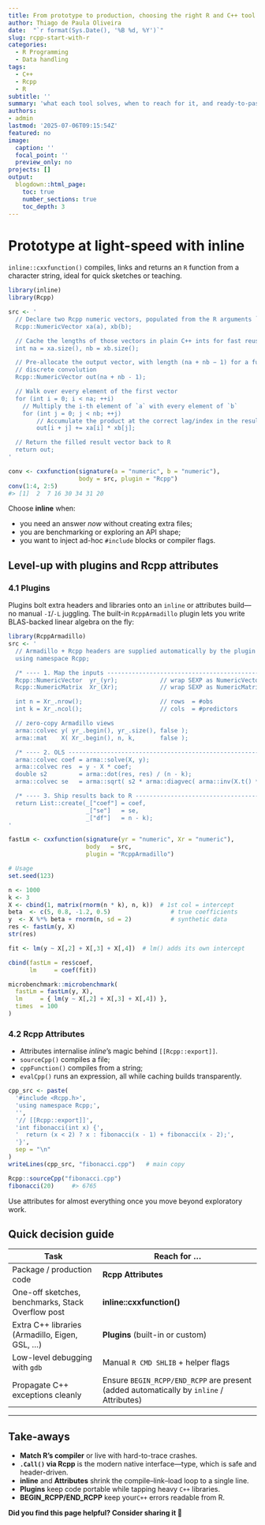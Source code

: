 ```yaml
---
title: From prototype to production, choosing the right R and C++ tool in Rcpp
author: Thiago de Paula Oliveira
date:  "`r format(Sys.Date(), '%B %d, %Y')`"
slug: rcpp-start-with-r
categories:
  - R Programming
  - Data handling
tags:
  - C++
  - Rcpp
  - R
subtitle: ''
summary: 'what each tool solves, when to reach for it, and ready-to-paste code.'
authors: 
- admin
lastmod: '2025-07-06T09:15:54Z'
featured: no
image:
  caption: ''
  focal_point: ''
  preview_only: no
projects: []
output:
  blogdown::html_page:
    toc: true
    number_sections: true
    toc_depth: 3
---
```




#  Prototype at light-speed with **inline**

`inline::cxxfunction()` compiles, links and returns an `R` function from a character string, ideal for quick sketches or teaching. 

```r
library(inline)
library(Rcpp)

src <- '
  // Declare two Rcpp numeric vectors, populated from the R arguments `a` and `b`
  Rcpp::NumericVector xa(a), xb(b);

  // Cache the lengths of those vectors in plain C++ ints for fast reuse
  int na = xa.size(), nb = xb.size();

  // Pre-allocate the output vector, with length (na + nb − 1) for a full 
  // discrete convolution
  Rcpp::NumericVector out(na + nb - 1);

  // Walk over every element of the first vector
  for (int i = 0; i < na; ++i)
    // Multiply the i-th element of `a` with every element of `b`
    for (int j = 0; j < nb; ++j)
        // Accumulate the product at the correct lag/index in the result
        out[i + j] += xa[i] * xb[j];

  // Return the filled result vector back to R
  return out;
'

conv <- cxxfunction(signature(a = "numeric", b = "numeric"),
                    body = src, plugin = "Rcpp")
conv(1:4, 2:5)
#> [1]  2  7 16 30 34 31 20
```

Choose **inline** when:

* you need an answer *now* without creating extra files;
* you are benchmarking or exploring an API shape;
* you want to inject ad-hoc `#include` blocks or compiler flags.

## Level-up with plugins and **Rcpp attributes**

### 4.1 Plugins

Plugins bolt extra headers and libraries onto an `inline` or attributes build—no manual `-I`/`-L` juggling.
The built-in `RcppArmadillo` plugin lets you write BLAS-backed linear algebra on the fly:

```r
library(RcppArmadillo)
src <- '
  // Armadillo + Rcpp headers are supplied automatically by the plugin
  using namespace Rcpp;

  /* ---- 1. Map the inputs -------------------------------------------------- */
  Rcpp::NumericVector  yr_(yr);            // wrap SEXP as NumericVector
  Rcpp::NumericMatrix  Xr_(Xr);            // wrap SEXP as NumericMatrix

  int n = Xr_.nrow();                      // rows  = #obs
  int k = Xr_.ncol();                      // cols  = #predictors

  // zero-copy Armadillo views
  arma::colvec y( yr_.begin(), yr_.size(), false );
  arma::mat    X( Xr_.begin(), n, k,       false );

  /* ---- 2. OLS -------------------------------------------------------------- */
  arma::colvec coef = arma::solve(X, y);
  arma::colvec res  = y - X * coef;
  double s2         = arma::dot(res, res) / (n - k);
  arma::colvec se   = arma::sqrt( s2 * arma::diagvec( arma::inv(X.t() * X) ) );

  /* ---- 3. Ship results back to R ------------------------------------------ */
  return List::create(_["coef"] = coef,
                      _["se"]   = se,
                      _["df"]   = n - k);
'

fastLm <- cxxfunction(signature(yr = "numeric", Xr = "numeric"),
                      body   = src,
                      plugin = "RcppArmadillo")

# Usage 
set.seed(123)

n <- 1000
k <- 3
X <- cbind(1, matrix(rnorm(n * k), n, k))  # 1st col = intercept
beta  <- c(5, 0.8, -1.2, 0.5)                 # true coefficients
y  <- X %*% beta + rnorm(n, sd = 2)           # synthetic data
res <- fastLm(y, X)
str(res)

fit <- lm(y ~ X[,2] + X[,3] + X[,4])  # lm() adds its own intercept

cbind(fastLm = res$coef,
      lm     = coef(fit))

microbenchmark::microbenchmark(
  fastLm = fastLm(y, X),
  lm     = { lm(y ~ X[,2] + X[,3] + X[,4]) },
  times  = 100
)
```


### 4.2 Rcpp Attributes

* Attributes internalise *inline*’s magic behind `[[Rcpp::export]]`.
* `sourceCpp()` compiles a file; 
* `cppFunction()` compiles from a string; 
* `evalCpp()` runs an expression, all while caching builds transparently.

```r
cpp_src <- paste(
  '#include <Rcpp.h>',
  'using namespace Rcpp;',
  '',
  '// [[Rcpp::export]]',
  'int fibonacci(int x) {',
  '  return (x < 2) ? x : fibonacci(x - 1) + fibonacci(x - 2);',
  '}',
  sep = "\n"
)
writeLines(cpp_src, "fibonacci.cpp")   # main copy
```

```r
Rcpp::sourceCpp("fibonacci.cpp")
fibonacci(20)     #> 6765
```

Use attributes for almost everything once you move beyond exploratory work.


## Quick decision guide

| Task                                              | Reach for …                                                                           |
| ------------------------------------------------- | ------------------------------------------------------------------------------------- |
| Package / production code                         | **Rcpp Attributes**                                                                   |
| One-off sketches, benchmarks, Stack Overflow post | **inline::cxxfunction()**                                                             |
| Extra C++ libraries (Armadillo, Eigen, GSL, ...)    | **Plugins** (built-in or custom)                                                      |
| Low-level debugging with `gdb`                    | Manual `R CMD SHLIB` + helper flags                                                   |
| Propagate C++ exceptions cleanly                  | Ensure `BEGIN_RCPP/END_RCPP` are present (added automatically by `inline` / Attributes) |

---

## Take-aways

* **Match R’s compiler** or live with hard-to-trace crashes.
* **`.Call()` via Rcpp** is the modern native interface—type, which is safe and header-driven.
* **inline** and **Attributes** shrink the compile–link–load loop to a single line.
* **Plugins** keep code portable while tapping heavy `C++` libraries.
* **BEGIN\_RCPP/END\_RCPP** keep your` C++` errors readable from R.


**Did you find this page helpful? Consider sharing it 🙌**


<style>
/* Let the outer wrapper use the full viewport width */
.page-body > .mx-auto{
  max-width: 100vw !important;
  padding-left: 0 !important;
  padding-right: 0 !important;
}

/* Let the main column use all available space (beats Tailwind max-w-6xl) */
.page-body article > main{
  max-width: 100% !important;
}

/* Widen the reading column while keeping lines readable */
.page-body article .prose{
  max-width: 92ch !important;   /* tweak to taste: 80–105ch */
  margin-inline: auto;
  font-size: 1.075rem;
  line-height: 1.75;
  text-align: left;
}

/* Phones: full width with comfy padding */
@media (max-width: 768px){
  .page-body article .prose{
    max-width: 100% !important;
    padding-inline: 1rem;
  }
}

/* Optional: make sidebars slimmer on XL screens */
@media (min-width: 1280px){
  .hb-sidebar-container, .hb-toc { width: 12rem !important; } /* was 16rem */
}

/* Minimal type polish */
.page-body article .prose h1{
  font-size: 2.1rem;
  margin: 1.2em 0 .5em;
  border-bottom: 2px solid #e5e7eb;
  padding-bottom: .3em;
}
.page-body article .prose h2{
  font-size: 1.5rem;
  margin: 1.35em 0 .4em;
  border-bottom: 1px solid #e5e7eb;
  padding-bottom: .2em;
}
.page-body article .prose pre{
  background: #f6f8fa;
  border: 1px solid #e5e7eb;
  border-radius: 8px;
  padding: 12px 14px;
  overflow: auto;
}
.page-body article .prose code{
  background: #f6f8fa;
  border: 1px solid #e5e7eb;
  border-radius: 5px;
  padding: .15em .35em;
  font-size: .95em;
}
html.dark .page-body article .prose pre,
html.dark .page-body article .prose code{
  background: #111826;
  border-color: #253041;
}
</style>

<style>
/* ====== Post-only layout + typography polish (Hugo Blox / Tailwind) ====== */
/* Place this at the very end of the post so it wins the cascade. */

/* 0) Widen the page shell Hugo Blox uses around articles */
.page-body > .mx-auto,
.page-body .max-w-screen-xl{
  max-width: 100vw !important;
  width: 100% !important;
  padding-left: 0 !important;
  padding-right: 0 !important;
}

/* 1) Remove the Tailwind max-w cap on the <main> inside <article> */
.page-body article > main{
  max-width: none !important;  /* beats .max-w-6xl */
  width: 100% !important;
}

/* 2) Control the actual reading width (fluid per breakpoint) */
.page-body article .prose{
  /* Base: a touch larger with comfy line height */
  font-size: clamp(1rem, 0.96rem + 0.25vw, 1.12rem);
  line-height: 1.75;
  text-align: left;
  margin-inline: auto;

  /* Reading width: scale up on big screens, but keep lines readable */
  max-width: 86ch !important; /* default desktop */
}
@media (min-width: 1024px){  /* lg */
  .page-body article .prose{ max-width: 96ch !important; }
}
@media (min-width: 1280px){  /* xl */
  .page-body article .prose{ max-width: 102ch !important; }
}
@media (min-width: 1536px){  /* 2xl / very wide */
  .page-body article .prose{ max-width: 108ch !important; }
}

/* 3) Phones/tablets: full width with side padding */
@media (max-width: 768px){
  .page-body article .prose{
    max-width: 100% !important;
    padding-inline: 1rem;
  }
}

/* 4) Give the article more room by slimming sidebars on wide screens */
@media (min-width: 1280px){
  .hb-sidebar-container, .hb-toc { width: 12rem !important; } /* was 16rem */
}
@media (max-width: 1279.98px){
  .hb-sidebar-container{ display:none !important; } /* hide sidebar under xl */
}

/* --------- Clean, professional type polish (scoped to post content) -------- */
.page-body article .prose p{
  margin: 0 0 1.15em;
  text-wrap: pretty;
  hyphens: auto;
}

.page-body article .prose h1{
  font-size: clamp(1.9rem, 1.6rem + 1.2vw, 2.3rem);
  margin: 1.2em 0 .5em;
  padding-bottom: .25em;
  border-bottom: 2px solid #e5e7eb;
}
.page-body article .prose h2{
  font-size: clamp(1.4rem, 1.2rem + 0.6vw, 1.7rem);
  margin: 1.35em 0 .4em;
  padding-bottom: .2em;
  border-bottom: 1px solid #e5e7eb;
}
.page-body article .prose h3{
  font-size: clamp(1.15rem, 1.05rem + 0.35vw, 1.35rem);
  margin: 1.1em 0 .3em;
}

/* Links: subtle underline-on-hover */
.page-body article .prose a{
  color: #2f6ab5;
  text-decoration: none;
  border-bottom: 1px solid rgba(47,106,181,.25);
}
.page-body article .prose a:hover{
  color: #1f4f8f;
  border-bottom-color: currentColor;
}

/* Code blocks & inline code */
.page-body article .prose pre{
  background: #f6f8fa;
  border: 1px solid #e5e7eb;
  border-radius: 8px;
  padding: 12px 14px;
  overflow: auto;
}
.page-body article .prose code{
  background: #f6f8fa;
  border: 1px solid #e5e7eb;
  border-radius: 5px;
  padding: .15em .35em;
  font-size: .95em;
}
.page-body article .prose pre code{
  background: none; border: 0; padding: 0; font-size: 0.95em;
}

/* Tables */
.page-body article .prose table{
  width: 100%;
  border-collapse: collapse;
  margin: 1.2rem 0;
  font-variant-numeric: tabular-nums;
}
.page-body article .prose th,
.page-body article .prose td{
  border: 1px solid #e5e7eb;
  padding: .6rem .75rem;
}
.page-body article .prose thead th{
  background: #2f6ab5;
  color: #fff;
  text-align: left;
}

/* Images & figures */
.page-body article .prose img{ border-radius: 6px; }

/* Optional: allow “full-bleed” wide elements
   Add class="wide" to a block (table/pre/img wrapper) to span the viewport. */
.page-body article .prose .wide{
  width: 100vw;
  position: relative;
  left: 50%;
  right: 50%;
  margin-left: -50vw;
  margin-right: -50vw;
  padding-inline: clamp(12px, 4vw, 36px);
}

/* Footer timestamp spacing */
.page-body article time{ margin-top: 2rem; display: block; }

/* Dark mode tweaks */
html.dark .page-body article .prose pre,
html.dark .page-body article .prose code{
  background: #111826;
  border-color: #253041;
}
html.dark .page-body article .prose thead th{ background: #5aa0ff; }
</style>
